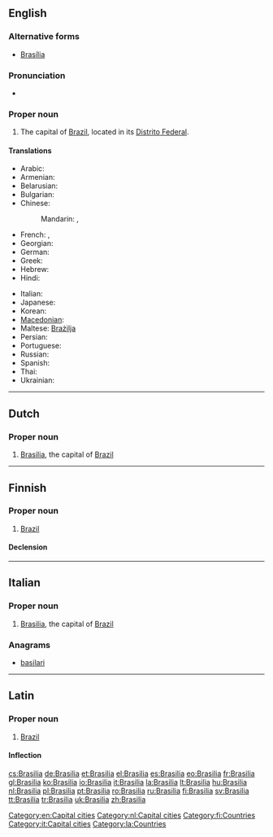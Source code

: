 ==English==
{{wikipedia}}

===Alternative forms===
* [[Brasília]]

===Pronunciation===
* {{IPA|/bɹɑˈsiːliə/|/bɹɑˈziːliə/|lang=en}}

===Proper noun===
{{en-proper noun}}

# The capital of [[Brazil]], located in its [[Distrito Federal]].

====Translations====
{{trans-top|The capital of Brazil}}
* Arabic: {{t|ar|برازيليا|f|tr=braziiliya}}
* Armenian: {{t-|hy|Բրազիլիա|tr=Brazilia}}
* Belarusian: {{t|be|Бразілія|f|tr=Brazílija|xs=Belarusian}}
* Bulgarian: {{t-|bg|Бразилия|f|tr=Brazílija}}
* Chinese:
*: Mandarin: {{t|cmn|巴西利亞|sc=Hani}},  {{t|cmn|巴西利亚|tr=Bāxīlìyà|sc=Hani}}
* French: {{t+|fr|Brasília}},  {{t+|fr|Brasilia}}
* Georgian: {{t|ka|ბრაზილია|tr=brazilia|sc=Geor|xs=Georgian}}
* German: {{t+|de|Brasília|n}}
* Greek: {{t-|el|Μπραζίλια|f|tr=Brazília}}
* Hebrew: {{t|he|ברזיליה|tr=brazylia}}
* Hindi: {{t|hi|ब्रासीलिया|tr=brāsīliyā|xs=Hindi}}
{{trans-mid}}
* Italian: {{t+|it|Brasilia}}
* Japanese: {{t+|ja|ブラジリア|tr=Burajiria}}
* Korean: {{t-|ko|브라질리아|tr=Beurajillia|sc=Hang}}
* [[Macedonian]]: {{t|mk|Бразилија|f|tr=Brazílija}}
* Maltese: [[Brażilja]]
* Persian: {{t|fa|برازیلیا|xs=Persian}}
* Portuguese: {{t+|pt|Brasília}}
* Russian: {{t+|ru|Бразилиа|f|tr=Brazília}} {{indeclinable}}
* Spanish: {{t+|es|Brasilia|f}}
* Thai: {{t|th|บราซิเลีย}}
* Ukrainian: {{t|uk|Бразиліа|f|tr=Brazýlia|xs=Ukrainian}}
{{trans-bottom}}

[[Category:en:Capital cities]]

----

==Dutch==
{{wikipedia|lang=nl}}

===Proper noun===
{{infl|nl|proper noun}}

# [[#English|Brasilia]], the capital of [[Brazil]]

[[Category:nl:Capital cities]]

----

==Finnish==
{{wikipedia|lang=fi}}

===Proper noun===
{{infl|fi|proper noun}}

# [[Brazil]]

====Declension====
{{fi-decl-kulkija|Brasili|nopl=1}}

[[Category:fi:Countries]]

----

==Italian==
{{wikipedia|lang=it}}

===Proper noun===
{{it-proper noun|g=f}}

# [[#English|Brasilia]], the capital of [[Brazil]]

===Anagrams===
* [[basilari#Italian|basilari]]

[[Category:it:Capital cities]]

----

==Latin==

===Proper noun===
{{la-proper noun|Brasilia|Brasiliae|Brasiliae|f|first}}

# [[Brazil]]

====Inflection====
{{la-decl-1st-loc|Brasili}}

[[Category:la:Countries]]

[[cs:Brasilia]]
[[de:Brasilia]]
[[et:Brasilia]]
[[el:Brasilia]]
[[es:Brasilia]]
[[eo:Brasilia]]
[[fr:Brasilia]]
[[gl:Brasilia]]
[[ko:Brasilia]]
[[io:Brasilia]]
[[it:Brasilia]]
[[la:Brasilia]]
[[lt:Brasilia]]
[[hu:Brasilia]]
[[nl:Brasilia]]
[[pl:Brasilia]]
[[pt:Brasilia]]
[[ro:Brasilia]]
[[ru:Brasilia]]
[[fi:Brasilia]]
[[sv:Brasilia]]
[[tt:Brasilia]]
[[tr:Brasilia]]
[[uk:Brasilia]]
[[zh:Brasilia]]
